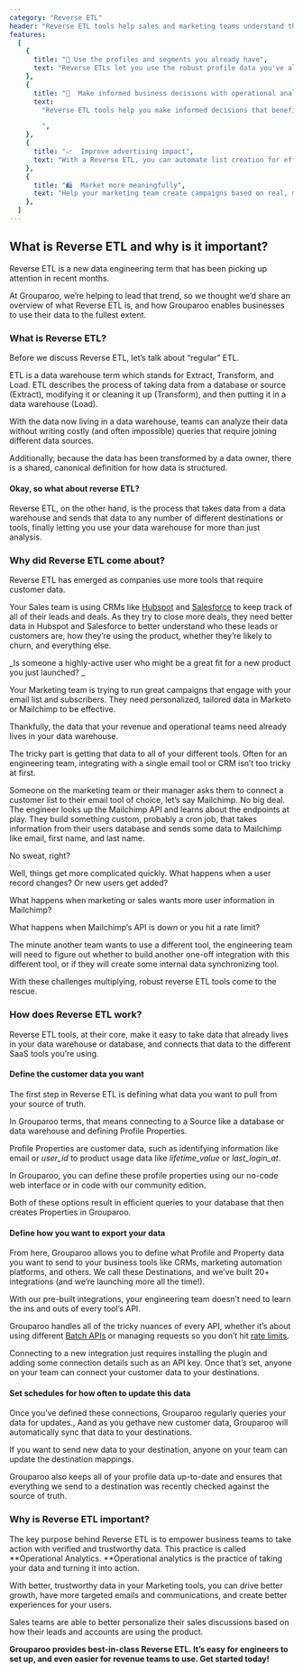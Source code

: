 ```yaml
---
category: "Reverse ETL"
header: "Reverse ETL tools help sales and marketing teams understand their data and allow your data to move between sources with ease"
features:
  [
    {
      title: "🔎 Use the profiles and segments you already have",
      text: "Reverse ETLs let you use the robust profile data you've already made in your data warehouse.",
    },
    {
      title: "💼  Make informed business decisions with operational analytics",
      text:
        "Reverse ETL tools help you make informed decisions that benefit your business.

        ",
    },
    {
      title: "📈  Improve advertising impact",
      text: "With a Reverse ETL, you can automate list creation for effective advertising campaigns -- saving you advertising dollars and time.",
    },
    {
      title: "🛍  Market more meaningfully",
      text: "Help your marketing team create campaigns based on real, meaningful data.",
    },
  ]
---
```


## What is Reverse ETL and why is it important?

Reverse ETL is a new data engineering term that has been picking up attention in recent months.

At Grouparoo, we’re helping to lead that trend, so we thought we’d share an overview of what Reverse ETL is, and how Grouparoo enables businesses to use their data to the fullest extent.

### What is Reverse ETL?

Before we discuss Reverse ETL, let’s talk about “regular” ETL.

ETL is a data warehouse term which stands for Extract, Transform, and Load. ETL describes the process of taking data from a database or source (Extract), modifying it or cleaning it up (Transform), and then putting it in a data warehouse (Load).

<SectionDivider
  imagePath="/images/home/solutions/categories/etl.svg"
  heading="ETL: Extract, Transform, Load"
  width="600"
  height="394"
  content="With your data in a unified location, there's no need to write costly join queries or hunt down data between sources."
  imageLeft="false"
/>

With the data now living in a data warehouse, teams can analyze their data without writing costly (and often impossible) queries that require joining different data sources.

Additionally, because the data has been transformed by a data owner, there is a shared, canonical definition for how data is structured.

#### Okay, so what about reverse ETL?

Reverse ETL, on the other hand, is the process that takes data from a data warehouse and sends that data to any number of different destinations or tools, finally letting you use your data warehouse for more than just analysis.

<SectionDivider
  imagePath="/images/home/solutions/categories/reverse-etl.svg"
  heading="Reverse ETL: Sync your data to destinations"
  width="600"
  height="394"
  content="Reversing the ETL process means your data can be synced to the destinations you use it most."
  imageLeft="true"
/>

### Why did Reverse ETL come about?

Reverse ETL has emerged as companies use more tools that require customer data.

Your Sales team is using CRMs like [Hubspot](http://hubspot.com) and [Salesforce](http://salesforce.com) to keep track of all of their leads and deals. As they try to close more deals, they need better data in Hubspot and Salesforce to better understand who these leads or customers are, how they’re using the product, whether they’re likely to churn, and everything else.

_Is someone a highly-active user who might be a great fit for a new product you just launched? _

Your Marketing team is trying to run great campaigns that engage with your email list and subscribers. They need personalized, tailored data in Marketo or Mailchimp to be effective.

Thankfully, the data that your revenue and operational teams need already lives in your data warehouse.

<SectionDivider
  imagePath="/images/home/hero-diagram.svg"
  heading="Reverse ETL allows you to sync profiles and groups across your tools"
  width="600"
  height="255"
  content="You already have the data you need in your warehouse, Reverse ETLs allow you to sync that tailored data to tools such as Salesforce, Zendesk, or Marketo where you can put it to use."
  imageLeft="false"
/>

The tricky part is getting that data to all of your different tools. Often for an
engineering team, integrating with a single email tool or CRM isn’t too tricky at
first.

Someone on the marketing team or their manager asks them to connect a customer list to their email tool of choice, let’s say Mailchimp. No big deal. The engineer looks up the Mailchimp API and learns about the endpoints at play. They build something custom, probably a cron job, that takes information from their users database and sends some data to Mailchimp like email, first name, and last name.

No sweat, right?

Well, things get more complicated quickly. What happens when a user record changes? Or new users get added?

What happens when marketing or sales wants more user information in Mailchimp?

What happens when Mailchimp’s API is down or you hit a rate limit?

The minute another team wants to use a different tool, the engineering team will need to figure out whether to build another one-off integration with this different tool, or if they will create some internal data synchronizing tool.

With these challenges multiplying, robust reverse ETL tools come to the rescue.

### How does Reverse ETL work?

Reverse ETL tools, at their core, make it easy to take data that already lives in your data warehouse or database, and connects that data to the different SaaS tools you’re using.

#### Define the customer data you want

The first step in Reverse ETL is defining what data you want to pull from your source of truth.

In Grouparoo terms, that means connecting to a Source like a database or data warehouse and defining Profile Properties.

Profile Properties are customer data, such as identifying information like email or _user_id_ to product usage data like _lifetime_value_ or _last_login_at_.

<SectionDivider
  imagePath="/images/home/how-it-works-1.png"
  heading="Defining profiles with Grouparoo is simple"
  width="600"
  height="368"
  content="You can use our enterprise UI or our community edition CLI tools to generate properties efficiently."
  imageLeft="true"
  browser="true"
/>

In Grouparoo, you can define these profile properties using our no-code web interface
or in code with our community edition.

Both of these options result in efficient queries to your database that then creates Properties in Grouparoo.

#### Define how you want to export your data

From here, Grouparoo allows you to define what Profile and Property data you want to send to your business tools like CRMs, marketing automation platforms, and others. We call these Destinations, and we’ve built 20+ integrations (and we’re launching more all the time!).

With our pre-built integrations, your engineering team doesn’t need to learn the ins and outs of every tool’s API.

Grouparoo handles all of the tricky nuances of every API, whether it’s about using different [Batch APIs](https://www.grouparoo.com/blog/batching-api-requests) or managing requests so you don’t hit [rate limits](https://www.grouparoo.com/blog/crm-system-rate-limiting).

Connecting to a new integration just requires installing the plugin and adding some connection details such as an API key. Once that’s set, anyone on your team can connect your customer data to your destinations.

<SectionDivider
  imagePath="/images/home/how-it-works-3.png"
  heading="Map your data to any one of our 20+ destinations"
  width="600"
  height="368"
  content="No need for your team to know every quirk of your destination's API.  Grouparoo handles all that for you."
  imageLeft="false"
  browser="true"
/>

#### Set schedules for how often to update this data

Once you’ve defined these connections, Grouparoo regularly queries your data for updates., Aand as you gethave new customer data, Grouparoo will automatically sync that data to your destinations.

If you want to send new data to your destination, anyone on your team can update the destination mappings.

Grouparoo also keeps all of your profile data up-to-date and ensures that everything we send to a destination was recently checked against the source of truth.

<SectionDivider
  imagePath="/images/home/solutions/categories/schedules.png"
  heading="Schedule your profiles to sync automatically"
  width="600"
  height="427"
  content="With Grouparoo, runs can be triggered every hour, every day, every week, or in real-time."
  imageLeft="true"
  browser="true"
/>

### Why is Reverse ETL important?

The key purpose behind Reverse ETL is to empower business teams to take action with verified and trustworthy data. This practice is called **Operational Analytics. **Operational analytics is the practice of taking your data and turning it into action.

With better, trustworthy data in your Marketing tools, you can drive better growth, have more targeted emails and communications, and create better experiences for your users.

Sales teams are able to better personalize their sales discussions based on how their leads and accounts are using the product.

**Grouparoo provides best-in-class Reverse ETL. It’s easy for engineers to set up, and even easier for revenue teams to use.
Get started today!**
